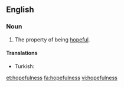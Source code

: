==English==

===Noun===
{{en-noun|-}}

# The property of being [[hopeful]].

====Translations====
{{trans-top}}
* Turkish: {{t-|tr|umutluluk}}
{{trans-mid}}
{{trans-bottom}}

[[et:hopefulness]]
[[fa:hopefulness]]
[[vi:hopefulness]]